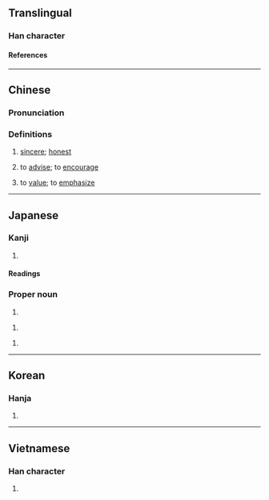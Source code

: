 {{character info}}
{{character info|0x2F8A5}}
==Translingual==

===Han character===
{{Han char|rn=61|rad=心|as=08|sn=11|four=90047|canj=PYRD|ids=⿰忄享}}

====References====
{{Han ref|kx=0390.010|dkj=10759|dj=0724.020|hdz=42318.040|uh=60C7}}
{{Han ref|uh=2F8A5}}

----

==Chinese==
{{zh-forms}}

===Pronunciation===
{{zh-pron
|m=dūn
|c=deon1
|mc=y
|oc=y
|cat=a,v
}}

===Definitions===
{{zh-hanzi}}

# {{lb|zh|literary}} [[sincere]]; [[honest]]
# {{lb|zh|literary}} to [[advise]]; to [[encourage]]
# {{lb|zh|literary}} to [[value]]; to [[emphasize]]

----

==Japanese==

===Kanji===
{{ja-kanji|grade=|rs=心08}}

# {{rfdef|ja|sort=心08}}

====Readings====
{{ja-readings
|goon=しゅん, とん
|kanon=しゅん, とん
|kanyoon=じゅん
|kun=あつ-い, まこと-
}}

===Proper noun===
{{ja-pos|proper|あつし}}
# {{given name|ja|male}}
{{ja-pos|proper|じゅん}}
# {{given name|ja|male}}
{{ja-pos|proper|つとむ}}
# {{given name|ja|male}}

----

==Korean==

===Hanja===
{{ko-hanja|돈}}

# {{rfdef|ko|sort=心08}}

----

==Vietnamese==

===Han character===
{{vi-readings|rs=心08|reading=đôn}}

# {{rfdef|vi|sort=心08}}